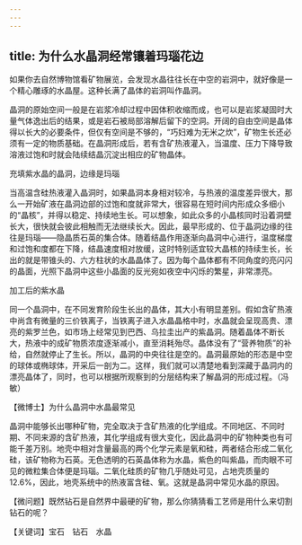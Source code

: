 ```yaml
---
---
---
```

title: 为什么水晶洞经常镶着玛瑙花边
---




如果你去自然博物馆看矿物展览，会发现水晶往往长在中空的岩洞中，就好像是一个精心雕琢的水晶屋。这种长满了晶体的岩洞叫作晶洞。

晶洞的原始空间一般是在岩浆冷却过程中因体积收缩而成，也可以是岩浆凝固时大量气体逸出后的结果，或是岩石被局部溶解后留下的空洞。开阔的自由空间是晶体得以长大的必要条件，但仅有空间是不够的，“巧妇难为无米之炊”，矿物生长还必须有一定的物质基础。在晶洞形成后，若有含矿热液灌入，当温度、压力下降导致溶液过饱和时就会陆续结晶沉淀出相应的矿物晶体。

充填紫水晶的晶洞，边缘是玛瑙



当高温含硅热液灌入晶洞时，如果晶洞本身相对较冷，与热液的温度差异很大，那么一开始矿液在晶洞边部的过饱和度就非常大，很容易在短时间内形成众多细小的“晶核”，并得以稳定、持续地生长。可以想象，如此众多的小晶核同时沿着洞壁长大，很快就会彼此相触而无法继续长大。因此，最早形成的、位于晶洞边缘的往往是玛瑙——隐晶质石英的集合体。随着结晶作用逐渐向晶洞中心进行，温度梯度和过饱和度都在下降，结晶速度相对放缓，这时特别适宜较大晶核的持续生长，长出的就是带锥头的、六方柱状的水晶晶体了。因为每个晶体都有不同角度的亮闪闪的晶面，光照下晶洞中这些小晶面的反光宛如夜空中闪烁的繁星，非常漂亮。

加工后的紫水晶



同一个晶洞中，在不同发育阶段生长出的晶体，其大小有明显差别。假如含矿热液中尚含有微量的三价铁离子，当铁离子进入水晶晶格中时，水晶就会呈现高贵、漂亮的紫罗兰色，如市场上经常见到巴西、乌拉圭出产的紫晶洞。随着晶体不断长大，热液中的成矿物质浓度逐渐减小，直至消耗殆尽。晶体没有了“营养物质”的补给，自然就停止了生长。所以，晶洞的中央往往是空的。晶洞最原始的形态是中空的球体或椭球体，开采后一剖为二。这样，我们就可以清楚地看到深藏于晶洞内的漂亮晶体了，同时，也可以根据所观察到的分层结构来了解晶洞的形成过程。（冯敏）





【微博士】为什么晶洞中水晶最常见

晶洞中能够长出哪种矿物，完全取决于含矿热液的化学组成。不同地区、不同时期、不同来源的含矿热液，其化学组成有很大变化，因此晶洞中的矿物种类也有可能千差万别。地壳中相对含量最高的两个化学元素是氧和硅，两者结合形成二氧化硅，该矿物称为石英。无色透明的石英晶体称为水晶，紫色的叫紫晶，而肉眼不可见的微粒集合体便是玛瑙。二氧化硅质的矿物几乎随处可见，占地壳质量的12.6%，因此，地壳系统中的热液富含硅、氧。这就是晶洞中常见水晶的原因。

【微问题】既然钻石是自然界中最硬的矿物，那么你猜猜看工艺师是用什么来切割钻石的呢？

【关键词】宝石　钻石　水晶